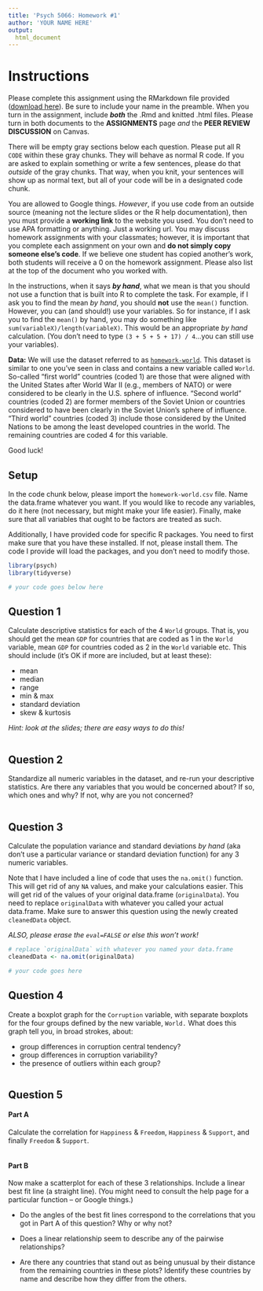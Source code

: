```yaml
---
title: 'Psych 5066: Homework #1'
author: 'YOUR NAME HERE'
output: 
  html_document
---
```


# Instructions

Please complete this assignment using the RMarkdown file provided (<a href="homework_1.Rmd" download="homework_1.Rmd">download here</a>). Be sure to include your name in the preamble. When you turn in the assignment, include **_both_** the .Rmd and knitted .html files. Please turn in both documents to the **ASSIGNMENTS** page *and* the **PEER REVIEW DISCUSSION** on Canvas.

There will be empty gray sections below each question. Please put all R `CODE` within these gray chunks. They will behave as normal R code. If you are asked to explain something or write a few sentences, please do that *outside* of the gray chunks. That way, when you knit, your sentences will show up as normal text, but all of your code will be in a designated code chunk.

You are allowed to Google things. *However*, if you use code from an outside source (meaning not the lecture slides or the R help documentation), then you must provide a **working link** to the website you used. You don't need to use APA formatting or anything. Just a working url. You may discuss homework assignments with your classmates; however, it is important that you complete each assignment on your own and **do not simply copy someone else’s code**. If we believe one student has copied another’s work, both students will receive a 0 on the homework assignment. Please also list at the top of the document who you worked with. 

In the instructions, when it says **_by hand_**, what we mean is that you should not use a function that is built into R to complete the task. For example, if I ask you to find the mean *by hand*, you should **not** use the `mean()` function. However, you can (and should!) use your variables. So for instance, if I ask you to find the `mean()` by hand, you may do something like `sum(variableX)/length(variableX)`. This would be an appropriate *by hand* calculation. (You don't need to type `(3 + 5 + 5 + 17) / 4`...you can still use your variables). 

**Data:** We will use the dataset referred to as [`homework-world`](../data/homework-world.csv). This dataset is similar to one you've seen in class and contains a new variable called `World`. So-called "first world" countries (coded 1) are those that were aligned with the United States after World War II (e.g., members of NATO) or were considered to be clearly in the U.S. sphere of influence. "Second world" countries (coded 2) are former members of the Soviet Union or countries considered to have been clearly in the Soviet Union’s sphere of influence. "Third world" countries (coded 3) include those considered by the United Nations to be among the least developed countries in the world. The remaining countries are coded 4 for this variable.

Good luck!

## Setup
In the code chunk below, please import the `homework-world.csv` file. Name the data.frame whatever you want. If you would like to recode any variables, do it here (not necessary, but might make your life easier). Finally, make sure that all variables that ought to be factors are treated as such.

Additionally, I have provided code for specific R packages. You need to first make sure that you have these installed. If not, please install them. The code I provide will load the packages, and you don't need to modify those. 

```r
library(psych)
library(tidyverse)

# your code goes below here

```


## Question 1
Calculate descriptive statistics for each of the 4 `World` groups. That is, you should get the mean `GDP` for countries that are coded as 1 in the `World` variable, mean `GDP` for countries coded as 2 in the `World` variable etc. This should include (it's OK if more are included, but at least these): 

- mean
- median
- range
- min & max
- standard deviation
- skew & kurtosis

*Hint: look at the slides; there are easy ways to do this!*

```r

```

## Question 2
Standardize all numeric variables in the dataset, and re-run your descriptive statistics. Are there any variables that you would be concerned about? If so, which ones and why? If not, why are you not concerned?

```r

```

## Question 3
Calculate the population variance and standard deviations *by hand* (aka don't use a particular variance or standard deviation function) for any 3 numeric variables.

Note that I have included a line of code that uses the `na.omit()` function. This will get rid of any `NA` values, and make your calculations easier. This will get rid of the values of your original data.frame (`originalData`). You need to replace `originalData` with whatever you called your actual data.frame. Make sure to answer this question using the newly created `cleanedData` object.

*ALSO, please erase the `eval=FALSE` or else this won't work!*

```r
# replace `originalData` with whatever you named your data.frame
cleanedData <- na.omit(originalData)

# your code goes here

```

## Question 4
Create a boxplot graph for the `Corruption` variable, with separate boxplots for the four groups defined by the new variable, `World.` What does this graph tell you, in broad strokes, about:

  - group differences in corruption central tendency?
  - group differences in corruption variability?
  - the presence of outliers within each group?
  
```r

```

## Question 5
#### Part A
Calculate the correlation for `Happiness` & `Freedom`, `Happiness` & `Support`, and finally `Freedom` & `Support`. 

```r

```

#### Part B
Now make a scatterplot for each of these 3 relationships. Include a linear best fit line (a straight line). (You might need to consult the help page for a particular function -- or Google things.)

   - Do the angles of the best fit lines correspond to the correlations that you got in Part A of this question? Why or why not?
   
   - Does a linear relationship seem to describe any of the pairwise relationships?
   
   - Are there any countries that stand out as being unusual by their distance from the remaining countries in these plots? Identify these countries by name and describe how they differ from the others.

```r

```

